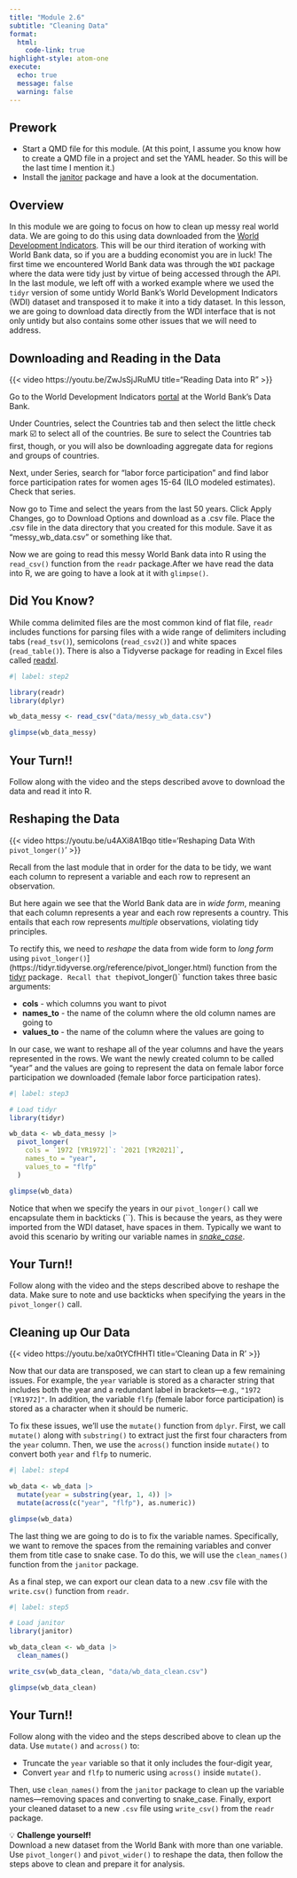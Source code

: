 ```yaml
---
title: "Module 2.6"
subtitle: "Cleaning Data"
format: 
  html:
    code-link: true
highlight-style: atom-one
execute: 
  echo: true
  message: false
  warning: false
---
```


::: {.callout-tip}
## Prework

- Start a QMD file for this module. (At this point, I assume you know how to create a QMD file in a project and set the YAML header. So this will be the last time I mention it.)
- Install the [janitor](https://sfirke.github.io/janitor/articles/janitor.html) package and have a look at the documentation.
:::

## Overview

In this module we are going to focus on how to clean up messy real world data. We are going to do this using data downloaded from the [World Development Indicators](https://databank.worldbank.org/source/world-development-indicators). This will be our third iteration of working with World Bank data, so if you are a budding economist you are in luck! The first time we encountered World Bank data was through the `WDI` package where the data were tidy just by virtue of being accessed through the API. In the last module, we left off with a worked example where we used the `tidyr` version of some untidy World Bank's World Development Indicators (WDI) dataset and transposed it to make it into a tidy dataset. In this lesson, we are going to download data directly from the WDI interface that is not only untidy but also contains some other issues that we will need to address.

## Downloading and Reading in the Data

{{< video https://youtu.be/ZwJsSjJRuMU title="Reading Data into R" >}}

Go to the World Development Indicators [portal](https://databank.worldbank.org/source/world-development-indicators) at the World Bank's Data Bank.

Under Countries, select the Countries tab and then select the little check mark ☑️ to select all of the countries. Be sure to select the Countries tab first, though, or you will also be downloading aggregate data for regions and groups of countries.

Next, under Series, search for "labor force participation" and find labor force participation rates for women ages 15-64 (ILO modeled estimates). Check that series. 

Now go to Time and select the years from the last 50 years. Click Apply Changes, go to Download Options and download as a .csv file. Place the .csv file in the data directory that you created for this module. Save it as "messy_wb_data.csv" or something like that. 

Now we are going to read this messy World Bank data into R using the `read_csv()` function from the `readr` package.After we have read the data  into R, we are going to have a look at it with `glimpse()`.

::: {.callout-note}
## Did You Know?
While comma delimited files are the most common kind of flat file, `readr` includes functions for parsing files with a wide range of delimiters including tabs (`read_tsv()`), semicolons (`read_csv2()`) and white spaces (`read_table()`). There is also a Tidyverse package for reading in Excel files called [readxl](https://readxl.tidyverse.org/).
:::

```r
#| label: step2

library(readr) 
library(dplyr) 

wb_data_messy <- read_csv("data/messy_wb_data.csv")

glimpse(wb_data_messy)
```

::: {.callout-warning icon=false}
## Your Turn!! 

Follow along with the video and the steps described avove to download the data and read it into R.
:::

## Reshaping the Data

{{< video https://youtu.be/u4AXi8A1Bqo title='Reshaping Data With `pivot_longer()`' >}}

Recall from the last module that in order for the data to be tidy, we want each column to represent a variable and each row to represent an observation. 

But here again we see that the World Bank data are in *wide form*, meaning that each column represents a year and each row represents a country. This entails that each row represents *multiple* observations, violating tidy principles. 

To rectify this, we need to *reshape* the data from wide form to *long form* using `pivot_longer()`](https://tidyr.tidyverse.org/reference/pivot_longer.html) function from the [tidyr](https://tidyr.tidyverse.org/index.html) package`. Recall that the `pivot_longer()` function takes three basic arguments: 

- **cols** - which columns you want to pivot
- **names_to** - the name of the column where the old column names are going to
- **values_to** - the name of the column where the values are going to 

In our case, we want to reshape all of the year columns and have the years represented in the rows. We want the newly created column to be called "year" and the values are going to represent the data on female labor force participation we downloaded (female labor force participation rates).

```r
#| label: step3

# Load tidyr
library(tidyr)

wb_data <- wb_data_messy |> 
  pivot_longer(         
    cols = `1972 [YR1972]`: `2021 [YR2021]`,
    names_to = "year", 
    values_to = "flfp" 
  ) 

glimpse(wb_data)
```

Notice that when we specify the years in our `pivot_longer()` call we encapsulate them in backticks (``). This is because the years, as they were imported from the WDI dataset, have spaces in them. Typically we want to avoid this scenario by writing our variable names in [*snake_case*](https://en.wikipedia.org/wiki/Snake_case). 

::: {.callout-warning icon=false}
## Your Turn!! 

Follow along with the video and the steps described above to reshape the data. Make sure to note and use backticks 
when specifying the years in the `pivot_longer()` call.
:::

## Cleaning up Our Data

{{< video https://youtu.be/xa0tYCfHHTI title='Cleaning Data in R' >}}

Now that our data are transposed, we can start to clean up a few remaining issues. For example, the `year` variable is stored as a character string that includes both the year and a redundant label in brackets—e.g., `"1972 [YR1972]"`. In addition, the variable `flfp` (female labor force participation) is stored as a character when it should be numeric.

To fix these issues, we’ll use the `mutate()` function from `dplyr`. First, we call `mutate()` along with `substring()` to extract just the first four characters from the `year` column. Then, we use the `across()` function inside `mutate()` to convert both `year` and `flfp` to numeric.

```r
#| label: step4

wb_data <- wb_data |> 
  mutate(year = substring(year, 1, 4)) |>  
  mutate(across(c("year", "flfp"), as.numeric))  

glimpse(wb_data)
```

The last thing we are going to do is to fix the variable names. Specifically, we want to remove the spaces from the remaining variables and conver them from title case to snake case. To do this, we will use the `clean_names()` function from the `janitor` package. 

As a final step, we can export our clean data to a new .csv file with the `write.csv()` function from `readr`. 

```r
#| label: step5

# Load janitor
library(janitor)

wb_data_clean <- wb_data |>  
  clean_names() 

write_csv(wb_data_clean, "data/wb_data_clean.csv")

glimpse(wb_data_clean)
```

::: {.callout-warning icon=false}
## Your Turn!!

Follow along with the video and the steps described above to clean up the data. Use `mutate()` and `across()` to:

- Truncate the `year` variable so that it only includes the four-digit year,
- Convert `year` and `flfp` to numeric using `across()` inside `mutate()`.

Then, use `clean_names()` from the `janitor` package to clean up the variable names—removing spaces and converting to snake_case. Finally, export your cleaned dataset to a new `.csv` file using `write_csv()` from the `readr` package.

💡 **Challenge yourself!**  
Download a new dataset from the World Bank with more than one variable. Use `pivot_longer()` and `pivot_wider()` to reshape the data, then follow the steps above to clean and prepare it for analysis.
:::




